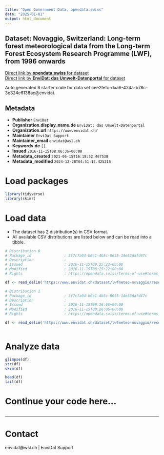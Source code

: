 ```yaml
---
title: "Open Government Data, opendata.swiss"
date: "2025-01-01"
output: html_document
---
```


## Dataset: Novaggio, Switzerland: Long-term forest meteorological data from the Long-term Forest Ecosystem Research Programme (LWF), from 1996 onwards



[Direct link by **opendata.swiss** for dataset](https://opendata.swiss/de/dataset/novaggio-switzerland-long-term-forest-meteorological-data-from-the-long-term-forest-ecosystem-r)<br>
[Direct link by **EnviDat: das Umwelt-Datenportal** for dataset](https://www.envidat.ch/#/metadata/lwfmeteo-novaggio)

Auto generated R starter code for data set cee2fefc-daa6-424a-b78c-3e324e6138ac@envidat.

## Metadata

- **Publisher** `EnviDat`
- **Organization.display_name.de** `EnviDat: das Umwelt-Datenportal`
- **Organization.url** `https://www.envidat.ch/`
- **Maintainer** `EnviDat Support`
- **Maintainer_email** `envidat@wsl.ch`
- **Keywords.de** `[]`
- **Issued** `2016-11-15T08:06:36+00:00`
- **Metadata_created** `2021-06-15T16:18:52.467538`
- **Metadata_modified** `2024-12-28T04:51:15.425216`


# Load packages

```r

library(tidyverse)
library(skimr)

```

# Load data

-   The dataset has 2 distribution(s) in CSV format.
-   All available CSV distributions are listed below and can be read into a tibble.

```r

# Distribution 0
# Package_id               : 3f7c7a04-b6c1-4b5c-8655-14e53dafd47c
# Description              : 
# Issued                   : 2016-11-15T09:25:22+00:00
# Modified                 : 2016-11-15T08:25:22+00:00
# Rights                   : https://opendata.swiss/terms-of-use#terms_by

df <- read_delim('https://www.envidat.ch/dataset/lwfmeteo-novaggio/resource/cfcaf24a-9db8-4c9e-a199-feb4b81525da')

# Distribution 1
# Package_id               : 3f7c7a04-b6c1-4b5c-8655-14e53dafd47c
# Description              : 
# Issued                   : 2016-11-15T09:26:06+00:00
# Modified                 : 2016-11-15T08:26:06+00:00
# Rights                   : https://opendata.swiss/terms-of-use#terms_by

df <- read_delim('https://www.envidat.ch/dataset/lwfmeteo-novaggio/resource/c233f5ad-47f9-42f2-99f4-f7eb776d030c')



```

# Analyze data

```r

glimpse(df)
str(df)
skim(df)

head(df)
tail(df)

```

# Continue your code here...

```r

```

------------------------------------------------------------------------

# Contact

envidat@wsl.ch | EnviDat Support
